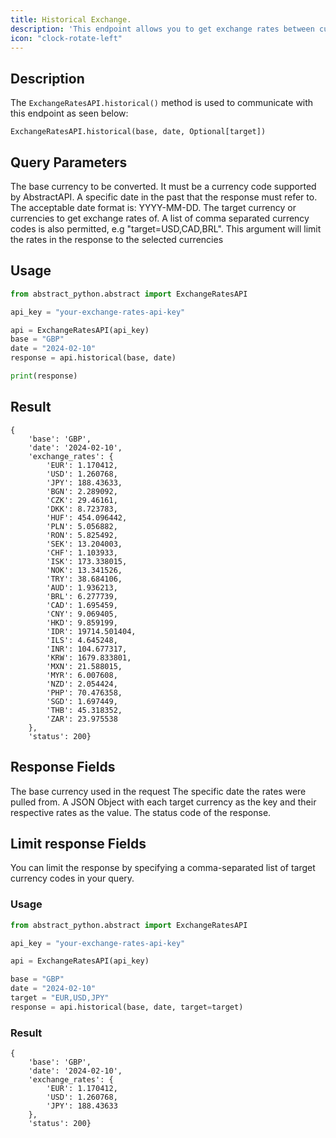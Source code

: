 ```yaml
---
title: Historical Exchange.
description: 'This endpoint allows you to get exchange rates between currencies for a specific date'
icon: "clock-rotate-left"
---
```


## Description

The `ExchangeRatesAPI.historical()` method is used to communicate with this endpoint as seen below:

`ExchangeRatesAPI.historical(base, date, Optional[target])`

## Query Parameters

<ParamField path="base" type="String" required>
The base currency to be converted. It must be a currency code supported by AbstractAPI.
</ParamField>

<ParamField path="date" type="String" required>
A specific date in the past that the response must refer to.
The acceptable date format is: YYYY-MM-DD. 
</ParamField>

<ParamField path="target" type="String">
The target currency or currencies to get exchange rates of.
A list of comma separated currency codes is also permitted, e.g "target=USD,CAD,BRL". 
This argument will limit the rates in the response to the selected currencies
</ParamField>

## Usage

```python
from abstract_python.abstract import ExchangeRatesAPI

api_key = "your-exchange-rates-api-key"

api = ExchangeRatesAPI(api_key)
base = "GBP"
date = "2024-02-10"
response = api.historical(base, date)

print(response)

```


## Result
```
{
    'base': 'GBP', 
    'date': '2024-02-10', 
    'exchange_rates': {
        'EUR': 1.170412, 
        'USD': 1.260768, 
        'JPY': 188.43633, 
        'BGN': 2.289092, 
        'CZK': 29.46161, 
        'DKK': 8.723783, 
        'HUF': 454.096442, 
        'PLN': 5.056882, 
        'RON': 5.825492, 
        'SEK': 13.204003, 
        'CHF': 1.103933, 
        'ISK': 173.338015, 
        'NOK': 13.341526, 
        'TRY': 38.684106, 
        'AUD': 1.936213, 
        'BRL': 6.277739, 
        'CAD': 1.695459, 
        'CNY': 9.069405, 
        'HKD': 9.859199, 
        'IDR': 19714.501404, 
        'ILS': 4.645248, 
        'INR': 104.677317, 
        'KRW': 1679.833801, 
        'MXN': 21.588015, 
        'MYR': 6.007608, 
        'NZD': 2.054424, 
        'PHP': 70.476358, 
        'SGD': 1.697449, 
        'THB': 45.318352, 
        'ZAR': 23.975538
    }, 
    'status': 200}
```

## Response Fields

<ResponseField name="base" type="String">
The base currency used in the request
</ResponseField>

<ResponseField name="date" type="String">
The specific date the rates were pulled from.
</ResponseField>

<ResponseField name="exchange_rates" type="Object">
A JSON Object with each target currency as the key and their respective rates as the value.
</ResponseField>

<ResponseField name="status" type="integer">
The status code of the response.
</ResponseField>


## Limit response Fields

You can limit the response by specifying a comma-separated list of target currency codes in your query.  

### Usage

```python
from abstract_python.abstract import ExchangeRatesAPI

api_key = "your-exchange-rates-api-key"

api = ExchangeRatesAPI(api_key)

base = "GBP"
date = "2024-02-10"
target = "EUR,USD,JPY"
response = api.historical(base, date, target=target)

```

### Result

```
{
    'base': 'GBP', 
    'date': '2024-02-10', 
    'exchange_rates': {
        'EUR': 1.170412, 
        'USD': 1.260768, 
        'JPY': 188.43633
    }, 
    'status': 200}
```